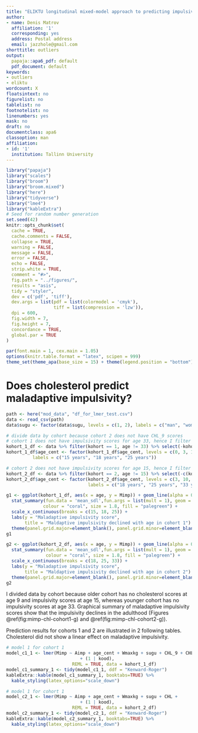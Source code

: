 ```yaml
---
title: "ELIKTU longitudinal mixed-model approach to predicting impulsivity"
author:
- name: Denis Matrov
  affiliation: '1'
  corresponding: yes
  address: Postal address
  email: jazzhole@gmail.com
shorttitle: outliers
output:
  papaja::apa6_pdf: default
  pdf_document: default
keywords:
- outliers
- eliktu
wordcount: X
floatsintext: no
figurelist: no
tablelist: no
footnotelist: no
linenumbers: yes
mask: no
draft: no
documentclass: apa6
classoption: man
affiliation:
- id: '1'
  institution: Tallinn University
---
```


```r
library("papaja")
library("scales")
library("broom")
library("broom.mixed")
library("here")
library("tidyverse")
library("lme4")
library("kableExtra")
# Seed for random number generation
set.seed(42)
knitr::opts_chunk$set(
  cache = TRUE,
  cache.comments = FALSE,
  collapse = TRUE,
  warning = FALSE,
  message = FALSE,
  error = FALSE,
  echo = FALSE,
  strip.white = TRUE,
  comment = "#>",
  fig.path = "../figures/",
  results = "asis",
  tidy = "styler",
  dev = c('pdf', 'tiff'),
  dev.args = list(pdf = list(colormodel = 'cmyk'), 
                  tiff = list(compression = 'lzw')),
  dpi = 600,
  fig.width = 7,
  fig.height = 7,
  concordance = TRUE,
  global.par = TRUE
)

par(font.main = 1, cex.main = 1.05)
options(knitr.table.format = "latex", scipen = 999)
theme_set(theme_apa(base_size = 15) + theme(legend.position = "bottom"))
```

# Does cholesterol predict maladaptive impulsivity?

```r
path <- here("mod_data", "df_for_lmer_test.csv")
data <- read_csv(path)
data$sugu <- factor(data$sugu, levels = c(1, 2), labels = c("man", "woman"))

# divide data by cohort because cohort 2 does not have CHL_9 scores
# cohort 1 does not have impulsivity scores for age 33, hence I filter data for this age out
kohort_1_df <- data %>% filter(kohort == 1, age != 33) %>% select(-kohort)
kohort_1_df$age_cent <- factor(kohort_1_df$age_cent, levels = c(0, 3, 10),
          labels = c("15 years", "18 years", "25 years"))

# cohort 2 does not have impulsivity scores for age 15, hence I filter data for this age out
kohort_2_df <- data %>% filter(kohort == 2, age != 15) %>% select(-c(kohort, CHL_9))
kohort_2_df$age_cent <- factor(kohort_2_df$age_cent, levels = c(3, 10, 18),
                               labels = c("18 years", "25 years", "33 years"))

```

```r
g1 <- ggplot(kohort_1_df, aes(x = age, y = Mimp)) + geom_line(alpha = 0.1, aes(group = kood)) +
  stat_summary(fun.data = 'mean_sdl',fun.args = list(mult = 1), geom = 'smooth', se = TRUE,
              colour = "coral", size = 1.8, fill = "palegreen") + 
  scale_x_continuous(breaks = c(15, 18, 25)) +
  labs(y = "Maladaptive impulsivity score",
       title = "Maldaptive impulsivity declined with age in cohort 1") +
  theme(panel.grid.major=element_blank(), panel.grid.minor=element_blank())
g1
```

```r
g2 <- ggplot(kohort_2_df, aes(x = age, y = Mimp)) + geom_line(alpha = 0.1, aes(group = kood)) +
  stat_summary(fun.data = 'mean_sdl',fun.args = list(mult = 1), geom = 'smooth', se = TRUE,
               colour = "coral", size = 1.8, fill = "palegreen") +
  scale_x_continuous(breaks = c(18, 25, 33)) +
  labs(y = "Maladaptive impulsivity score",
       title = "Maldaptive impulsivity declined with age in cohort 2") +
  theme(panel.grid.major=element_blank(), panel.grid.minor=element_blank())
g2
```

I divided data by cohort because older cohort has no cholesterol scores at age 9 and impulsivity scores at age 15, whereas younger cohort has no impulsivity scores at age 33. Graphical summary of maladaptive impulsivity scores show that the impulsivity declines in the adulthood (Figures \@ref(fig:mimp-chl-cohort1-g) and \@ref(fig:mimp-chl-cohort2-g)). 

Prediction results for cohorts 1 and 2 are illustrated in 2 following tables. Cholesterol did not show a linear effect on maladaptive impulsivity.

```r
# model 1 for cohort 1
model_c1_1 <- lmer(Mimp ~ Aimp + age_cent + Wmaxkg + sugu + CHL_9 + CHL +
                            + (1 | kood),
                         REML = TRUE, data = kohort_1_df)
model_c1_summary_1 <- tidy(model_c1_1, ddf = "Kenward-Roger")
kableExtra::kable(model_c1_summary_1, booktabs=TRUE) %>% 
  kable_styling(latex_options="scale_down")
```

```r
# model 1 for cohort 1
model_c2_1 <- lmer(Mimp ~ Aimp + age_cent + Wmaxkg + sugu + CHL +
                            + (1 | kood),
                         REML = TRUE, data = kohort_2_df)
model_c2_summary_1 <- tidy(model_c2_1, ddf = "Kenward-Roger")
kableExtra::kable(model_c2_summary_1, booktabs=TRUE) %>% 
  kable_styling(latex_options="scale_down")
```
